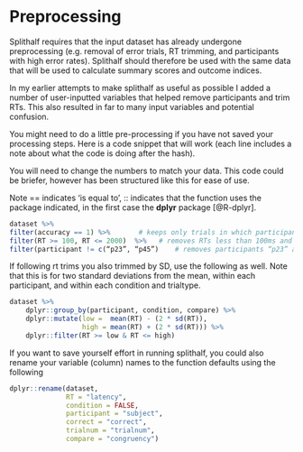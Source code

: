 # Preprocessing

Splithalf requires that the input dataset has already undergone preprocessing (e.g. removal of error trials, RT trimming, and participants with high error rates). Splithalf should therefore be used with the same data that will be used to calculate summary scores and outcome indices. 

In my earlier attempts to make splithalf as useful as possible I added a number of user-inputted variables that helped remove participants and trim RTs. This also resulted in far to many input variables and potential confusion.

You might need to do a little pre-processing if you have not saved your processing steps. Here is a code snippet that will work (each line includes a note about what the code is doing after the hash).

You will need to change the numbers to match your data. This code could be briefer, however has been structured like this for ease of use.

Note == indicates ‘is equal to’, :: indicates that the function uses the package indicated, in the first case the **dplyr** package [@R-dplyr].



```{r eval = FALSE}
dataset %>%    
filter(accuracy == 1) %>%       # keeps only trials in which participants made an accurate response
filter(RT >= 100, RT <= 2000)  %>%   # removes RTs less than 100ms and greater than 2000ms
filter(participant != c(“p23”, “p45”)    # removes participants “p23” and “p45”
```


If following rt trims you also trimmed by SD, use the following as well. Note that this is for two standard deviations from the mean, within each participant, and within each condition and trialtype.

```{r eval = FALSE}
dataset %>%    
    dplyr::group_by(participant, condition, compare) %>%
    dplyr::mutate(low =  mean(RT) - (2 * sd(RT)),
                  high = mean(RT) + (2 * sd(RT))) %>%
    dplyr::filter(RT >= low & RT <= high)
```

If you want to save yourself effort in running splithalf, you could also rename your variable (column) names to the function defaults using the following

```{r eval = FALSE}
dplyr::rename(dataset,
              RT = "latency",
              condition = FALSE,
              participant = "subject",
              correct = "correct",
              trialnum = "trialnum",
              compare = "congruency")
```




